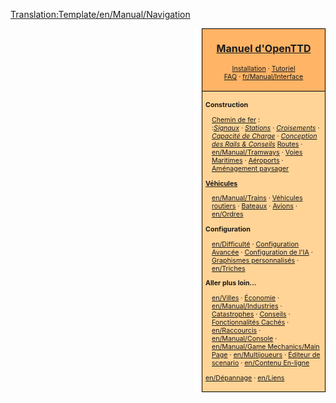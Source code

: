 <noinclude>[[Translation:Template/en/Manual/Navigation]]</noinclude><noinclude></noinclude>

<div style="float:right; padding-left:12px; background:#ffffff;">
<div style="border:1px solid #000000; background:#ffb466; padding:5px; -moz-border-radius-topleft:5px; -moz-border-radius-topright:5px; font-size: 12pt;">
<center><strong><font size="3">[[fr/Manual/Main Page|Manuel d'OpenTTD]]</font></strong></center>
<div style="font-size: 8pt; text-align: center;">
[[fr/Manual/Installation|Installation]] &middot; 
[[fr/Manual/Tutorial/Tutoriel|Tutoriel]]<br />
[[fr/Archive/Community/FAQ|FAQ]] &middot; 
[[fr/Manual/Interface]]
</div>
</div>
<div style="border:1px solid black; border-top-width: 0px; background:#ffd496; padding:5px; -moz-border-radius-bottomleft:5px; -moz-border-radius-bottomright:8px; font-size: 8pt;">

<div style="width: 186px">
'''Construction'''
<div style="margin-left:10px;">
[[fr/Manual/Construction Ferroviaire|Chemin de fer]] : <br />
:''[[en/Manual/Signals|Signaux]]'' &middot; ''[[en/Manual/Railway station|Stations]]'' &middot; ''[[en/Jonctions|Croisements]]'' &middot; ''[[en/Community/Railway Designs|Capacité de Charge]]'' &middot; ''[[en/Community/Rail Designs|Conception des Rails & Conseils]]''
[[en/Construction Routière|Routes]] &middot; [[en/Manual/Tramways]] &middot; [[en/Construction Maritime|Voies Maritimes]] &middot; [[en/Construction Aéroportuaire|Aéroports]] &middot; [[en/Manual/Landscaping|Aménagement paysager]]
</div>
</div>

<div style="width: 186px">
'''[[en/Vehicules|Véhicules]]'''
<div style="margin-left:10px;">
[[en/Manual/Trains]] &middot; [[en/Routiers|Véhicules routiers]] &middot; [[en/Manual/Ships|Bateaux]] &middot;
[[en/Manual/Aircraft|Avions]] &middot; [[en/Ordres]]
</div>
</div>

<div style="width: 186px">
'''Configuration'''
<div style="margin-left:10px;">
[[en/Difficulté]] &middot; [[en/Configuration avancée|Configuration Avancée]] &middot; [[en/Configuration IA|Configuration de l'IA]] &middot;
[[en/Manual/NewGRF|Graphismes personnalisés]] &middot; [[en/Triches]]
</div>
</div>

<div style="width: 186px">
'''Aller plus loin...'''
<br />
<div style="margin-left:10px;">
[[en/Villes]] &middot; 
[[en/Economie|Économie]] &middot; 
[[en/Manual/Industries]] &middot;
<br />
[[en/Désastres|Catastrophes]] &middot; 
[[en/Manual/Tips|Conseils]] &middot;
[[en/Fonctions cachés|Fonctionnalités Cachés]] &middot;
<br /> 
[[en/Raccourcis]] &middot;
[[en/Manual/Console]] &middot; 
[[en/Manual/Game Mechanics/Main Page]] &middot;
[[en/Multijoueurs]] &middot; 
[[en/Editeur Scenario|Éditeur de scenario]] &middot;
[[en/Contenu En-ligne]]
</div>
</div>

[[en/Dépannage]] &middot; 
[[en/Liens]]
</div>
</div>
<includeonly>[[Category:fr/Manual/Manuel|{{PAGENAME}}]]</includeonly>